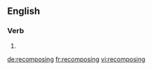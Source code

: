 ==English==

===Verb===
{{head|en}}

# {{present participle of|recompose}}

[[de:recomposing]]
[[fr:recomposing]]
[[vi:recomposing]]